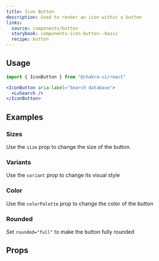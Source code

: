 ```yaml
---
title: Icon Button
description: Used to render an icon within a button
links:
  source: components/button
  storybook: components-icon-button--basic
  recipe: button
---
```


<ExampleTabs name="icon-button-basic" />

## Usage

```jsx
import { IconButton } from "@chakra-ui/react"
```

```jsx
<IconButton aria-label="Search database">
  <LuSearch />
</IconButton>
```

## Examples

### Sizes

Use the `size` prop to change the size of the button.

<ExampleTabs name="icon-button-with-sizes" />

### Variants

Use the `variant` prop to change its visual style

<ExampleTabs name="icon-button-with-variants" />

### Color

Use the `colorPalette` prop to change the color of the button

<ExampleTabs name="icon-button-with-colors" />

### Rounded

Set `rounded="full"` to make the button fully rounded

<ExampleTabs name="icon-button-rounded" />

## Props

<PropTable component="Button" part="Button" />
